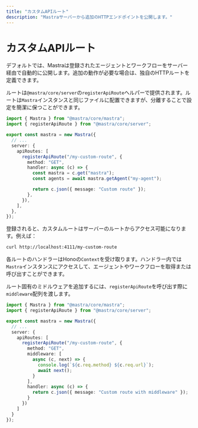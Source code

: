 ```yaml
---
title: "カスタムAPIルート"
description: "Mastraサーバーから追加のHTTPエンドポイントを公開します。"
---
```




# カスタムAPIルート

デフォルトでは、Mastraは登録されたエージェントとワークフローをサーバー経由で自動的に公開します。追加の動作が必要な場合は、独自のHTTPルートを定義できます。

ルートは`@mastra/core/server`の`registerApiRoute`ヘルパーで提供されます。ルートは`Mastra`インスタンスと同じファイルに配置できますが、分離することで設定を簡潔に保つことができます。

```typescript filename="src/mastra/index.ts" copy showLineNumbers
import { Mastra } from "@mastra/core/mastra";
import { registerApiRoute } from "@mastra/core/server";

export const mastra = new Mastra({
  // ...
  server: {
    apiRoutes: [
      registerApiRoute("/my-custom-route", {
        method: "GET",
        handler: async (c) => {
          const mastra = c.get("mastra");
          const agents = await mastra.getAgent("my-agent");

          return c.json({ message: "Custom route" });
        },
      }),
    ],
  },
});
```

登録されると、カスタムルートはサーバーのルートからアクセス可能になります。例えば：

```bash
curl http://localhost:4111/my-custom-route
```

各ルートのハンドラーはHonoの`Context`を受け取ります。ハンドラー内では`Mastra`インスタンスにアクセスして、エージェントやワークフローを取得または呼び出すことができます。

ルート固有のミドルウェアを追加するには、`registerApiRoute`を呼び出す際に`middleware`配列を渡します。

```typescript filename="src/mastra/index.ts" copy showLineNumbers
import { Mastra } from "@mastra/core/mastra";
import { registerApiRoute } from "@mastra/core/server";

export const mastra = new Mastra({
  // ...
  server: {
    apiRoutes: [
      registerApiRoute("/my-custom-route", {
        method: "GET",
        middleware: [
          async (c, next) => {
            console.log(`${c.req.method} ${c.req.url}`);
            await next();
          }
        ],
        handler: async (c) => {
          return c.json({ message: "Custom route with middleware" });
        }
      })
    ]
  }
});
```
